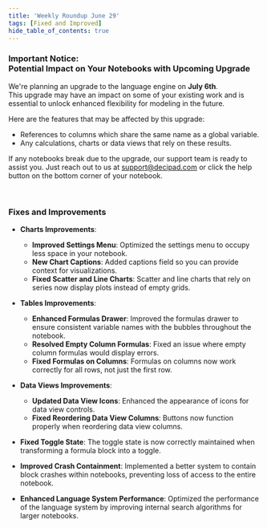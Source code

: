 ```yaml
---
title: 'Weekly Roundup June 29'
tags: [Fixed and Improved]
hide_table_of_contents: true
---
```



<ReleasePost>

### **Important Notice: <br/> Potential Impact on Your Notebooks with Upcoming Upgrade**

We're planning an upgrade to the language engine on **July 6th**. <br/>This upgrade may have an impact on some of your existing work and is essential to unlock enhanced flexibility for modeling in the future.

Here are the features that may be affected by this upgrade:
- References to columns which share the same name as a global variable.
- Any calculations, charts or data views that rely on these results.

If any notebooks break due to the upgrade, our support team is ready to assist you. Just reach out to us at support@decipad.com or click the help button on the bottom corner of your notebook.

<br/>

### <FancyTitle icon={Hammer}>Fixes and Improvements</FancyTitle>

- **Charts Improvements**:
  - **Improved Settings Menu**: Optimized the settings menu to occupy less space in your notebook.
  - **New Chart Captions**: Added captions field so you can provide context for visualizations.
  - **Fixed Scatter and Line Charts**: Scatter and line charts that rely on series now display plots instead of empty grids.

- **Tables Improvements**:
  - **Enhanced Formulas Drawer**: Improved the formulas drawer to ensure consistent variable names with the bubbles throughout the notebook.
  - **Resolved Empty Column Formulas**: Fixed an issue where empty column formulas would display errors.
  - **Fixed Formulas on Columns**: Formulas on columns now work correctly for all rows, not just the first row.

- **Data Views Improvements**:
  - **Updated Data View Icons**: Enhanced the appearance of icons for data view controls.
  - **Fixed Reordering Data View Columns**: Buttons now function properly when reordering data view columns.

- **Fixed Toggle State**: The toggle state is now correctly maintained when transforming a formula block into a toggle.
- **Improved Crash Containment**: Implemented a better system to contain block crashes within notebooks, preventing loss of access to the entire notebook.
- **Enhanced Language System Performance**: Optimized the performance of the language system by improving internal search algorithms for larger notebooks.

</ReleasePost>